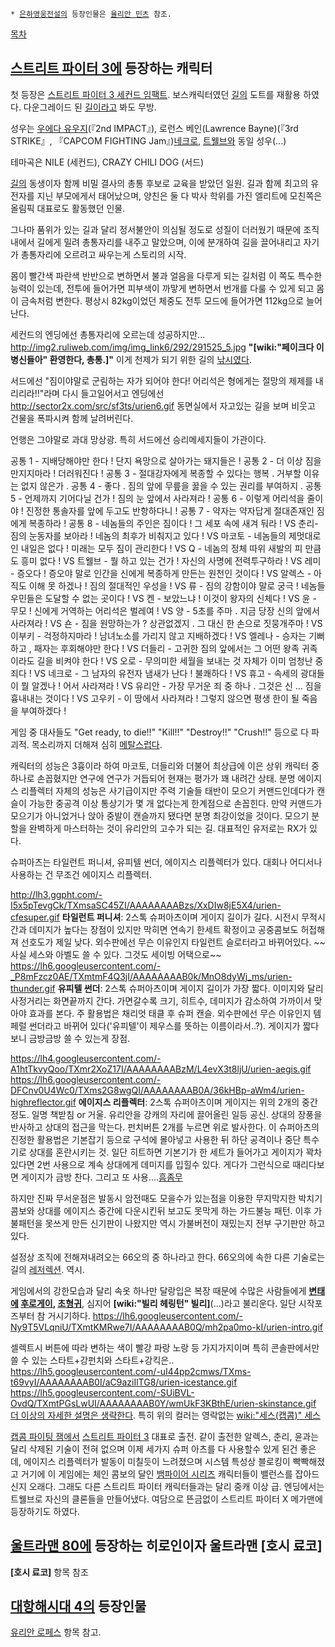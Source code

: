  * [[은하영웅전설]]의 등장인물은 [[율리안 민츠]] 참조.

[[목차]]

== [[스트리트 파이터 3]]에 등장하는 캐릭터 ==
첫 등장은 [[스트리트 파이터 3 세컨드 임팩트]]. 보스캐릭터였던 [[길]]의 도트를 재활용 하였다. 다운그레이드 된 [[길]]이라고 봐도 무방.

성우는 [[우에다 유우지]](『2nd IMPACT』), 로런스 베인(Lawrence Bayne)(『3rd STRIKE』, 『CAPCOM FIGHTING Jam』)[[네크로]], [[트웰브]]와 동일 성우(...)

테마곡은 NILE (세컨드), CRAZY CHILI DOG (서드)

[[길]]의 동생이자 함께 비밀 결사의 총통 후보로 교육을 받았던 일원. 길과 함께 최고의 유전자를 지닌 부모에게서 태어났으며, 양친은 둘 다 박사 학위를 가진 엘리트에 모친쪽은 올림픽 대표로도 활동했던 인물.

그나마 품위가 있는 길과 달리 정서불안이 의심될 정도로 성질이 더러웠기 때문에 조직 내에서 길에게 밀려 총통자리를 내주고 말았으며, 이에 분개하여 길을 끌어내리고 자기가 총통자리에 오르려고 싸우는게 스토리의 시작.

몸이 빨간색 파란색 반반으로 변하면서 불과 얼음을 다루게 되는 길처럼 이 쪽도 특수한 능력이 있는데, 전투에 들어가면 피부색이 까맣게 변하면서 번개를 다룰 수 있게 되고 몸이 금속처럼 변한다. 평상시 82kg이었던 체중도 전투 모드에 들어가면 112kg으로 늘어난다.

세컨드의 엔딩에선 총통자리에 오르는데 성공하지만...
http://img2.ruliweb.com/img/img_link6/292/291525_5.jpg
'''"[wiki:"페이크다 이 병신들아" 환영한다, 총통.]"'''
이게 천제가 되기 위한 길의 [[낚시]]였다.

서드에선 "짐이야말로 군림하는 자가 되어야 한다! 어리석은 형에게는 절망의 제제를 내리리라!!"라며 다시 들고일어서고 엔딩에선
http://sector2x.com/src/sf3ts/urien6.gif
동면실에서 자고있는 길을 보며 비웃고 건물을 폭파시켜 함께 날려버린다.

언행은 그야말로 과대 망상광. 특히 서드에선 승리메세지들이 가관이다.

공통 1 - 지배당해야만 한다 ! 단지 욕망으로 살아가는 돼지들은 !
공통 2 - 더 이상 짐을 만지지마라 ! 더러워진다 !
공통 3 - 절대강자에게 복종할 수 있다는 행복 . 거부할 이유는 없지 않은가 .
공통 4 - 좋다 . 짐의 앞에 무릎을 꿇을 수 있는 권리를 부여하지 .
공통 5 - 언제까지 기어다닐 건가 ! 짐의 눈 앞에서 사라져라 !
공통 6 - 이렇게 어리석을 줄이야 ! 진정한 통솔자를 앞에 두고도 반항하다니 !
공통 7 - 약자는 약자답게 절대존재인 짐에게 복종하라 !
공통 8 - 네놈들의 주인은 짐이다 ! 그 세포 속에 새겨 둬라 !
VS 춘리- 짐의 눈동자를 보아라 ! 네놈의 최후가 비춰지고 있다 !
VS 마코토 - 네놈들의 제멋대로인 내일은 없다 ! 미래는 모두 짐이 관리한다 !
VS Q - 네놈의 정체 따위 새발의 피 만큼도 흥미 없다 !
VS 트웰브 - 뭘 하고 있는 건가 ! 자신의 사명에 전력투구하라 !
VS 레미 - 증오다 ! 증오야 말로 인간을 신에게 복종하게 만든는 원천인 것이다 !
VS 알렉스 - 아직도 이해 못 하겠나 ! 짐의 절대적인 우성을 !
VS 류 - 짐의 강함이야 말로 궁극 ! 네놈들 우민들은 도달할 수 없는 곳이다 !
VS 켄 - 보았느냐 ! 이것이 왕자의 신체다 !
VS 윤 - 무모 ! 신에게 거역하는 어리석은 벌레여 !
VS 양 - 5초를 주마 . 지금 당장 신의 앞에서 사라져라 !
VS 숀 - 짐을 원망하는가 ? 상관없겠지 . 그 대신 한 손으로 짓뭉개주마 !
VS 이부키 - 걱정하지마라 ! 남녀노소를 가리지 않고 지배하겠다 !
VS 엘레나 - 승자는 기뻐하고 , 패자는 후회해야만 한다 !
VS 더들리 - 고귀한 짐의 앞에서는 그 어떤 왕족 귀족이라도 길을 비켜야 한다 !
VS 오로 - 무의미한 세월을 보내는 것 자체가 이미 엄청난 중죄다 !
VS 네크로 - 그 남자의 유전자 냄새가 난다 ! 불쾌하다 !
VS 휴고 - 속세의 광대들이 뭘 알겠나 ! 어서 사라져라 !
VS 유리안 - 가장 무거운 죄 중 하나 . 그것은 신 ... 짐을 흉내내는 것이다 !
VS 고우키 - 이 땅에서 사라져라 ! 그렇지 않으면 평생 한이 될 죽음을 부여하겠다 !

게임 중 대사들도 "Get ready, to die!!" "Kill!!" "Destroy!!" "Crush!!" 등으로 다 파괴적. 목소리까지 더해져 심히 [[메탈]]스럽다.

캐릭터의 성능은 3흉이라 하여 마코토, 더들리와 더불어 최상급에 이은 상위 캐릭터 중 하나로 손꼽혔지만 연구에 연구가 거듭되어 현재는 평가가 꽤 내려간 상태. 분명 에이지스 리플렉터 자체의 성능은 사기급이지만 주력 기술들 태반이 모으기 커맨드인데다가 캔슬이 가능한 중공격 이상 통상기가 몇 개 없다는게 한계점으로 손꼽힌다. 만약 커맨드가 모으기가 아니었거나 앉아 중발이 캔슬까지 됐다면 분명 최강이었을 것이다. 모으기 분할을 완벽하게 마스터하는 것이 유리안의 고수가 되는 길. 대표적인 유저로는 RX가 있다.

슈퍼아츠는 타일런트 퍼니셔, 유피텔 썬더, 에이지스 리플렉터가 있다. 대회나 어디서나 사용하는 건 무조건 에이지스 리플렉터.

http://lh3.ggpht.com/-I5x5pTevgCk/TXmsaSC45ZI/AAAAAAAABzs/XxDIw8jE5X4/urien-cfesuper.gif
'''타일런트 퍼니셔''': 2스톡 슈퍼아츠이며 게이지 길이가 길다. 시전시 무적시간과 데미지가 높다는 장점이 있지만 막히면 연속기 한세트 확정이고 공중콤보도 허접해져 선호도가 제일 낮다. 외수판에선 무슨 이유인지 타일런트 슬로터라고 바뀌어있다.
~~사실 세스와 아벨도 쓸 수 있다. 그것도 세이빙 어택으로~~
https://lh6.googleusercontent.com/-_P8mFzcz0AE/TXmtmF4Q3jI/AAAAAAAAB0k/MnO8dyWj_ms/urien-thunder.gif
'''유피텔 썬더''': 2스톡 슈퍼아츠이며 게이지 길이가 가장 짧다. 이미지와 달리 사정거리는 화면끝까지 간다. 가면갈수록 크기, 히트수, 데미지가 감소하여 가까이서 맞아야 효과를 본다. 주 활용법은 채리엇 태클 후 슈퍼 캔슬. 외수판에선 무슨 이유인지 템페럴 썬더라고 바뀌어 있다('유피텔'이 제우스를 뜻하는 이름이라서..?). 게이지가 짧다보니 금방금방 쓸 수 있는게 장점.

https://lh4.googleusercontent.com/-A1htTkvyQoo/TXmr2XoZ17I/AAAAAAAABzM/L4evX3t8ljU/urien-aegis.gif
https://lh6.googleusercontent.com/-DFCnv0U4Wc0/TXms2G8wgQI/AAAAAAAAB0A/36kHBp-aWm4/urien-highreflector.gif
'''에이지스 리플렉터''': 2스톡 슈퍼아츠이며 게이지는 위의 2개의 중간 정도. 일명 책받침 or 거울. 유리안을 강캐의 자리에 끌어올린 일등 공신. 상대의 장풍을 반사하고 상대의 접근을 막는다. 펀치버튼 2개를 누르면 위로 발사한다. 이 슈퍼아츠의 진정한 활용법은 기본잡기 등으로 구석에 몰아넣고 사용한 뒤 하단 공격이나 중단 특수기로 상대를 혼란시키는 것. 일단 히트하면 기본기가 한 세트가 들어가고 게이지가 꽉차있다면 2번 사용으로 계속 상대에게 데미지를 입힐수 있다. 게다가 그런식으로 때리다보면 게이지가 금방 찬다. 그리고 또 사용....[[흠좀무]]

하지만 진짜 무서운점은 발동시 암전때도 모을수가 있는점을 이용한 무지막지한 박치기 콤보와 상대를 에이지스 중간에 다운시킨뒤 보고도 못막게 하는 가드불능 패턴. 이후 가불패턴을 못쓰게 만든 신기판이 나왔지만 역시 가불버전이 재밌는지 전부 구기판만 하고 있다.

설정상 조직에 전해져내려오는 66오의 중 하나라고 한다. 66오의에 속한 다른 기술로는 길의 [[레저렉션]]. 역시.

게임에서의 강한모습과 달리 속옷 하나만 달랑입은 복장 때문에 수많은 사람들에게 '''[[변태]]에 [[후로게이]], [[초형귀]]''', 심지어 '''[wiki:"빌리 헤링턴" 빌리]'''(...)라고 불리운다. 일단 시작포즈부터 참 거시기하다.
https://lh6.googleusercontent.com/-Ny9T5VLqniU/TXmtKMRwe7I/AAAAAAAAB0Q/mh2pa0mo-kI/urien-intro.gif

셀렉트시 버튼에 따라 변하는 색이 빨강 파랑 노랑 등 가지가지이며 특히 콘솔판에서만 쓸 수 있는 스타트+강펀치와 스타트+강킥은..
https://lh5.googleusercontent.com/-uI44pp2cmws/TXms-t69vyI/AAAAAAAAB0I/aC9aziIlTG8/urien-icestance.gif
https://lh5.googleusercontent.com/-SUiBVL-OvdQ/TXmtPGsLwUI/AAAAAAAAB0Y/wmUkF3KBthE/urien-skinstance.gif
[[더 이상의 자세한 설명은 생략한다]]. 특히 위의 컬러는 영락없는 [[wiki:"세스(캡콤)" 세스]]

[[캡콤 파이팅 잼]]에서 [[스트리트 파이터 3]] 대표로 출전. 같이 출전한 알렉스, 춘리, 윤과는 달리 삭제된 기술이 전혀 없으며 이제 세가지 슈퍼 아츠를 다 사용할수 있게 된건 좋은데, 에이지스 리플렉터가 발동이 미칠듯이 느려졌으며 시스템 특성상 블로킹이 빡빡해졌고 거기에 이 게임에는 체인 콤보의 달인 [[뱀파이어 시리즈]] 캐릭터들이 밸런스를 잡아드신지 오래다. 그래도 다른 스트리트 파이터 캐릭터들과는 달리 중캐 이상 급. 엔딩에서는 트웰브로 자신의 클론들을 만들어냈다.
여담으로 뜬금없이 스트리트 파이터 X 메가맨에 등장하기도 하였다.

== [[울트라맨 80]]에 등장하는 히로인이자 울트라맨 '''[호시 료코]''' ==
'''[호시 료코]''' 항목 참조

== [[대항해시대 4]]의 등장인물 ==
[[유리안 로페스]] 항목 참고.
